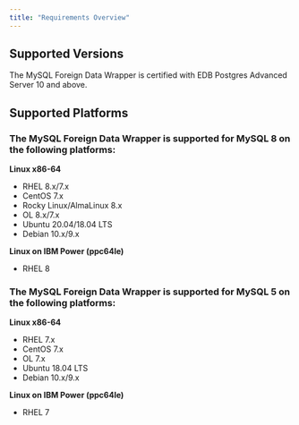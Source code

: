 ```yaml
---
title: "Requirements Overview"
---
```


## Supported Versions

The MySQL Foreign Data Wrapper is certified with EDB Postgres Advanced Server 10 and above.

## Supported Platforms

### The MySQL Foreign Data Wrapper is supported for MySQL 8 on the following platforms:

**Linux x86-64**

-   RHEL 8.x/7.x
-   CentOS 7.x
-   Rocky Linux/AlmaLinux 8.x
-   OL 8.x/7.x
-   Ubuntu 20.04/18.04 LTS
-   Debian 10.x/9.x

**Linux on IBM Power (ppc64le)**

-   RHEL 8


### The MySQL Foreign Data Wrapper is supported for MySQL 5 on the following platforms:

**Linux x86-64**

-   RHEL 7.x
-   CentOS 7.x
-   OL 7.x
-   Ubuntu 18.04 LTS
-   Debian 10.x/9.x

**Linux on IBM Power (ppc64le)**

-   RHEL 7
